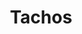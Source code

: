 ---
slug: tachos
link: /projects/tachos/
category: 'projects'
title: Tachos
publicData: Sep 11th 2020
pagesCount: 4
siteLink: https://tachosgcmain.gatsbyjs.io/
pages: 
    - page:
        - image: ../../assets/images/projects/project-180-tachos/tachos-0.png
        - title: Главная,
    - page:
        - image: ../../assets/images/projects/project-180-tachos/tachos-1.png
        - title: Продукт,
    - page:
        - image: ../../assets/images/projects/project-180-tachos/tachos-2.png
        - title: Команда,
    - page:
        - image: ../../assets/images/projects/project-180-tachos/tachos-3.png
        - title: Инфо
sortIdx: 180
---